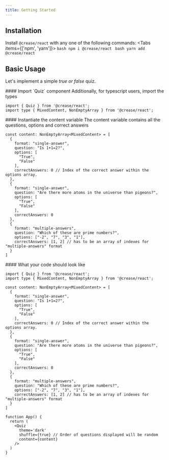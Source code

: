 ```yaml
---
title: Getting Started
---
```




## Installation
Install `@crease/react` with any one of the following commands: 
<Tabs items={['npm', 'yarn']}>
  <Tab value="npm">
    ```bash
    npm i @crease/react
    ```
  </Tab>
  <Tab value="yarn">
    ```bash
    yarn add @crease/react
    ```
  </Tab>
</Tabs>


## Basic Usage

Let's implement a simple <em>true or false</em> quiz.

<Steps>
<Step>
#### Import `Quiz` component
Additionally, for typescript users, import the types

```tsx title="App.tsx"
import { Quiz } from '@crease/react';
import type { MixedContent, NonEmptyArray } from '@crease/react';
```
</Step>

<Step>
#### Instantiate the content variable
The content variable contains all the questions, options and correct answers

```tsx title="App.tsx"
const content: NonEmptyArray<MixedContent> = [
  {
    format: "single-answer",
    question: "Is 1+1=2?",
    options: [
      "True",
      "False"
    ],
    correctAnswers: 0 // Index of the correct answer within the options array.
  },    
  {
    format: "single-answer",
    question: "Are there more atoms in the universe than pigeons?",
    options: [
      "True",
      "False"
    ],
    correctAnswers: 0
  },
  {
    format: "multiple-answers",
    question: "Which of these are prime numbers?",
    options: ["-2", "7", "3", "1"],
    correctAnswers: [1, 2] // has to be an array of indexes for "multiple-answers" format
  }
]
```
</Step>

<Step>
#### What your code should look like

```tsx title="App.tsx"
import { Quiz } from '@crease/react';
import type { MixedContent, NonEmptyArray } from '@crease/react';

const content: NonEmptyArray<MixedContent> = [
  {
    format: "single-answer",
    question: "Is 1+1=2?",
    options: [
      "True",
      "False"
    ],
    correctAnswers: 0 // Index of the correct answer within the options array.
  },    
  {
    format: "single-answer",
    question: "Are there more atoms in the universe than pigeons?",
    options: [
      "True",
      "False"
    ],
    correctAnswers: 0
  },
  {
    format: "multiple-answers",
    question: "Which of these are prime numbers?",
    options: ["-2", "7", "3", "1"],
    correctAnswers: [1, 2] // has to be an array of indexes for "multiple-answers" format
  }
]

function App() {
  return (
    <Quiz
      theme='dark' 
      shuffle={true} // Order of questions displayed will be random
      content={content}
    />
  )
}
```
</Step>

</Steps>